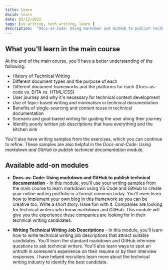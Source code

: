 ```yaml
---
title: Learn
docid: learn
date: 03/12/2022
tags: [ux writing, tech writing, learn ]
description:  "Docs-as-Code: Using markdown and GitHub to publish technical documentation - In this module, you'll use your writing samples from the main course to learn markdown using VS Code and GitHub to create your online writing portfolio in a format common today. You'll even learn how to implement your own blog in this framework so you can be creative too. Write a short story. Have fun with it. Companies are looking for technical writers who know markdown and GitHub. This module will give you the experience these companies are looking for in their technical writing candidates."  
---
```



<LearnHeader />


## What you'll learn in the main course


At the end of the main course, you'll have a better understanding of the following:
- History of Technical Writing
- Different document types and the purpose of each
- Different document frameworks and the platforms for each (Docs-as-code vs. DITA vs. HTML/CSS)
- User journey and why it's necessary for technical content development
- Use of topic-based writing and minimalism in technical documentation
- Benefits of single-sourcing and content reuse in technical documentation
- Scenario and goal-based writing for guiding the user along their journey
- Identify poorly written job descriptions that have everything and the kitchen sink

You'll also have writing samples from the exercises, which you can continue to refine. These samples are also helpful in the *Docs-and-Code: Using markdown and GitHub to publish technical documentation* module.  

## Available add-on modules

- **Docs-as-Code: Using markdown and GitHub to publish technical documentation** - In this module, you'll use your writing samples from the main course to learn markdown using VS Code and GitHub to create your online writing portfolio in a format common today. You'll even learn how to implement your own blog in this framework so you can be creative too. Write a short story. Have fun with it. Companies are looking for technical writers who know markdown and GitHub. This module will give you the experience these companies are looking for in their technical writing candidates.  

- **Writing Technical Writing Job Descriptions** -  In this module, you'll learn how to write technical writing job descriptions that attract suitable candidates. You'll learn the standard markdown and GitHub interview questions to ask technical writers. You'll also learn ways to spot an untruth in someone's experience on their resume or by their interview responses. I have helped recruiters learn more about the technical writing industry to identify the best candidate.  


